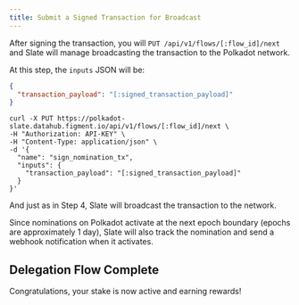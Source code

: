 ```yaml
---
title: Submit a Signed Transaction for Broadcast
---
```


After signing the transaction, you will `PUT /api/v1/flows/[:flow_id]/next` and Slate will manage broadcasting the transaction to the Polkadot network.

At this step, the `inputs` JSON will be:

```json
{
  "transaction_payload": "[:signed_transaction_payload]"
}
```

```text
curl -X PUT https://polkadot-slate.datahub.figment.io/api/v1/flows/[:flow_id]/next \
-H "Authorization: API-KEY" \
-H "Content-Type: application/json" \
-d '{
  "name": "sign_nomination_tx",
  "inputs": {
    "transaction_payload": "[:signed_transaction_payload]"
  }
}'
```

And just as in Step 4, Slate will broadcast the transaction to the network.

Since nominations on Polkadot activate at the next epoch boundary (epochs are approximately 1 day), Slate will also track the nomination and send a webhook notification when it activates.

## Delegation Flow Complete

Congratulations, your stake is now active and earning rewards!
